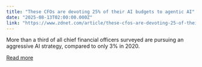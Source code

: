 ```yaml
---
title: "These CFOs are devoting 25% of their AI budgets to agentic AI"
date: "2025-08-13T02:00:00.000Z"
link: "https://www.zdnet.com/article/these-cfos-are-devoting-25-of-their-ai-budgets-to-agentic-ai/"
---
```


More than a third of all chief financial officers surveyed are pursuing an aggressive AI strategy, compared to only 3% in 2020.

[Read more](https://www.zdnet.com/article/these-cfos-are-devoting-25-of-their-ai-budgets-to-agentic-ai/)
